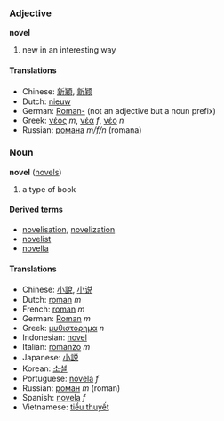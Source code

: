 ===Adjective===
'''novel'''

# new in an interesting way

====Translations====
*Chinese: [[新穎]], [[新颖]]
*Dutch: [[nieuw]]
*German: [[Roman-]] (not an adjective but a noun prefix)<!-- or maybe this means "from a novel" -->
*Greek: [[νέος]] ''m'', [[νέα]] ''f'', [[νέο]] ''n''
*Russian: [[романа]] ''m/f/n'' (romana)

===Noun===
'''novel''' ([[novels]])

# a type of book

====Derived terms====
*[[novelisation]], [[novelization]]
*[[novelist]]
*[[novella]]

====Translations====
*Chinese: [[小說]], [[小说]]
*Dutch: [[roman]] ''m''
*French: [[roman]] ''m''
*German: [[Roman]] ''m''
*Greek: [[μυθιστόρημα]] ''n''
*Indonesian: [[novel]]
*Italian: [[romanzo]] ''m''
*Japanese: [[小説]]
*Korean: [[소설]]
*Portuguese: [[novela]] ''f''
*Russian: [[роман]] ''m'' (roman)
*Spanish: [[novela]] ''f''
*Vietnamese: [[tiểu thuyết]]